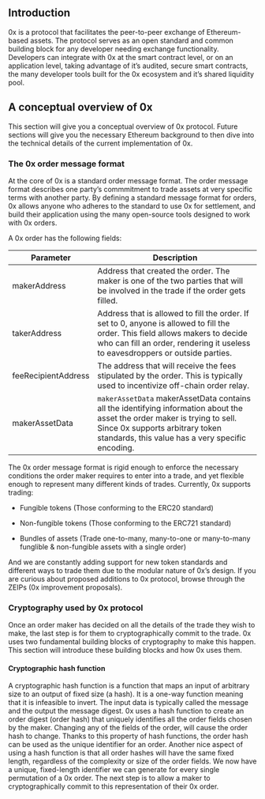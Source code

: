 ## Introduction

0x is a protocol that facilitates the peer-to-peer exchange of Ethereum-based assets. The protocol serves as an open standard and common building block for any developer needing exchange functionality. Developers can integrate with 0x at the smart contract level, or on an application level, taking advantage of it’s audited, secure smart contracts, the many developer tools built for the 0x ecosystem and it’s shared liquidity pool.

## A conceptual overview of 0x

This section will give you a conceptual overview of 0x protocol. Future sections will give you the necessary Ethereum background to then dive into the technical details of the current implementation of 0x.

### The 0x order message format

At the core of 0x is a standard order message format. The order message format describes one party’s commmitment to trade assets at very specific terms with another party. By defining a standard message format for orders, 0x allows anyone who adheres to the standard to use 0x for settlement, and build their application using the many open-source tools designed to work with 0x orders.

A 0x order has the following fields:

| Parameter           | Description                                                                                                                                                                                                       |
| ------------------- | ----------------------------------------------------------------------------------------------------------------------------------------------------------------------------------------------------------------- |
| makerAddress        | Address that created the order. The maker is one of the two parties that will be involved in the trade if the order gets filled.                                                                                  |
| takerAddress        | Address that is allowed to fill the order. If set to 0, anyone is allowed to fill the order. This field allows makers to decide who can fill an order, rendering it useless to eavesdroppers or outside parties.  |
| feeRecipientAddress | The address that will receive the fees stipulated by the order. This is typically used to incentivize off-chain order relay.                                                                                      |
| makerAssetData      | `makerAssetData` makerAssetData contains all the identifying information about the asset the order maker is trying to sell. Since 0x supports arbitrary token standards, this value has a very specific encoding. |

The 0x order message format is rigid enough to enforce the necessary conditions the order maker requires to enter into a trade, and yet flexible enough to represent many different kinds of trades. Currently, 0x supports trading:

-   Fungible tokens (Those conforming to the ERC20 standard)

-   Non-fungible tokens (Those conforming to the ERC721 standard)

-   Bundles of assets (Trade one-to-many, many-to-one or many-to-many funglible & non-fungible assets with a single order)

And we are constantly adding support for new token standards and different ways to trade them due to the modular nature of 0x’s design. If you are curious about proposed additions to 0x protocol, browse through the ZEIPs (0x improvement proposals).

### Cryptography used by 0x protocol

Once an order maker has decided on all the details of the trade they wish to make, the last step is for them to cryptographically commit to the trade. 0x uses two fundamental building blocks of cryptography to make this happen. This section will introduce these building blocks and how 0x uses them.

#### Cryptographic hash function

A cryptographic hash function is a function that maps an input of arbitrary size to an output of fixed size (a hash). It is a one-way function meaning that it is infeasible to invert. The input data is typically called the message and the output the message digest. 0x uses a hash function to create an order digest (order hash) that uniquely identifies all the order fields chosen by the maker. Changing any of the fields of the order, will cause the order hash to change. Thanks to this property of hash functions, the order hash can be used as the unique identifier for an order. Another nice aspect of using a hash function is that all order hashes will have the same fixed length, regardless of the complexity or size of the order fields. We now have a unique, fixed-length identifier we can generate for every single permutation of a 0x order. The next step is to allow a maker to cryptographically commit to this representation of their 0x order.
